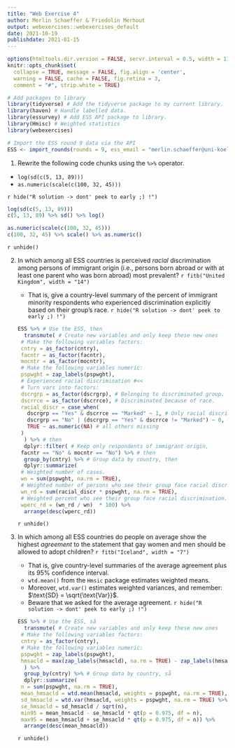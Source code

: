 ```yaml
---
title: "Web Exercise 4"
author: Merlin Schaeffer & Friedolin Merhout
output: webexercises::webexercises_default
date: 2021-10-19
publishdate: 2021-01-15
---
```


```r
options(htmltools.dir.version = FALSE, servr.interval = 0.5, width = 115, digits = 2)
knitr::opts_chunk$set(
  collapse = TRUE, message = FALSE, fig.align = 'center',
  warning = FALSE, cache = FALSE, fig.retina = 3,
  comment = "#", strip.white = TRUE)

# Add packages to library
library(tidyverse) # Add the tidyverse package to my current library.
library(haven) # Handle labelled data.
library(essurvey) # Add ESS API package to library.
library(Hmisc) # Weighted statistics
library(webexercises)

# Import the ESS round 9 data via the API
ESS <- import_rounds(rounds = 9, ess_email = "merlin.schaeffer@uni-koeln.de", format = "spss")
```

1. Rewrite the following code chunks using the `%>%` operator.
  + `log(sd(c(5, 13, 89)))`
  + `as.numeric(scale(c(100, 32, 45)))`
  
`r hide("R solution -> dont' peek to early ;) !")`
```r
log(sd(c(5, 13, 89)))
c(5, 13, 89) %>% sd() %>% log()

as.numeric(scale(c(100, 32, 45)))
c(100, 32, 45) %>% scale() %>% as.numeric()
```
`r unhide()`

2. In which among all ESS countries is perceived *racial* discrimination among persons of immigrant origin (i.e., persons born abroad or with at least one parent who was born abroad) most prevalent? `r fitb("United Kingdom", width = "14")`
    + That is, give a country-level summary of the percent of immigrant minority respondents who experienced discrimination explicitly based on their group's race. 
`r hide("R solution -> dont' peek to early ;) !")`
```r
ESS %>% # Use the ESS, then
  transmute( # Create new variables and only keep these new ones
    # Make the following variables factors:
    cntry = as_factor(cntry), 
    facntr = as_factor(facntr),
    mocntr = as_factor(mocntr),
    # Make the following variables numeric:
    pspwght = zap_labels(pspwght),
    # Experienced racial discrimination #<<
    # Turn vars into factors:
    dscrgrp = as_factor(dscrgrp), # Belonging to discriminated group.
    dscrrce = as_factor(dscrrce), # Discriminated because of race.
    racial_discr = case_when(
      dscrgrp == "Yes" & dscrrce == "Marked" ~ 1, # Only racial discrimination counts as 1 #<<
      dscrgrp == "No" | (dscrgrp == "Yes" & dscrrce != "Marked") ~ 0, # No, or all other forms of discr. count as 0 #<<
      TRUE ~ as.numeric(NA) # all others missing
    ) 
  ) %>% # then
  dplyr::filter( # Keep only respondents of immigrant origin,
    facntr == "No" & mocntr == "No") %>% # then
  group_by(cntry) %>% # Group data by country, then
  dplyr::summarize(
    # Weighted number of cases.
    wn = sum(pspwght, na.rm = TRUE), 
    # Weighted number of persons who see their group face racial discrimination.
    wn_rd = sum(racial_discr * pspwght, na.rm = TRUE), 
    # Weighted percent who see their group face racial discrimination.
    wperc_rd = (wn_rd / wn)  * 100) %>%
  arrange(desc(wperc_rd))
```
`r unhide()`

3. In which among all ESS countries do people on average show the highest *agreement* to the statement that gay women and men should be allowed to adopt children? `r fitb("Iceland", width = "7")`
    + That is, give country-level summaries of the average agreement plus its 95% confidence interval. 
    + `wtd.mean()` from the `Hmsic` package estimates weighted means. 
    + Moreover, `wtd.var()` estimates weighted variances, and remember: $\text{SD} = \sqrt{\text{Var}}$.
    + Beware that we asked for the average agreement.
`r hide("R solution -> dont' peek to early ;) !")`
```r
ESS %>% # Use the ESS, så
  transmute( # Create new variables and only keep these new ones
    # Make the following variables factors:
    cntry = as_factor(cntry), 
    # Make the following variables numeric:
    pspwght = zap_labels(pspwght),
    hmsacld = max(zap_labels(hmsacld), na.rm = TRUE) - zap_labels(hmsacld), #<<
  ) %>%
  group_by(cntry) %>% # Group data by country, så
  dplyr::summarize(
    n = sum(pspwght, na.rm = TRUE),
    mean_hmsacld = wtd.mean(hmsacld, weights = pspwght, na.rm = TRUE),
    sd_hmsacld = wtd.var(hmsacld, weights = pspwght, na.rm = TRUE) %>% sqrt(),
    se_hmsacld = sd_hmsacld / sqrt(n),
    min95 = mean_hmsacld - se_hmsacld * qt(p = 0.975, df = n),
    max95 = mean_hmsacld + se_hmsacld * qt(p = 0.975, df = n)) %>%
  arrange(desc(mean_hmsacld))
```
`r unhide()`
